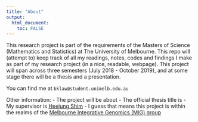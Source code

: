 ---
title: "About"
output:
  html_document:
    toc: FALSE
---

This research project is part of the requirements of the Masters of Science (Mathematics and Statistics) at The University of Melbourne. This repo will (attempt to) keep track of all my readings, notes, codes and findings I make as part of my research project (in a nice, readable, webpage). This project will span across three semesters (July 2018 - October 2019), and at some stage there will be a thesis and a presentation.

You can find me at `bklaw@student.unimelb.edu.au`

Other information:
- The project will be about <blah>
- The official thesis title is <blah>
- My supervisor is [Heejung Shim](https://heejungshim.org)
- I guess that means this project is within the realms of the [Melbourne Integrative Genomics (MIG) group](https://research.unimelb.edu.au/integrative-genomics/MIG-home)


